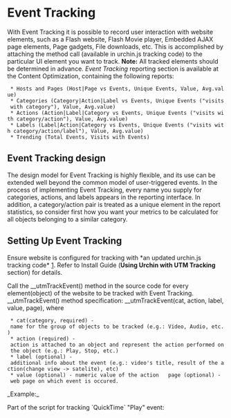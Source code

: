 = Event Tracking =
With Event Tracking it is possible to record user interaction with website elements, such as a Flash website, Flash Movie player, Embedded AJAX page elements, Page gadgets, File downloads, etc.  This is accomplished by attaching the method call (available in urchin.js tracking code) to the particular UI element you want to track.   '''Note:''' All tracked elements should be determined in advance.  ''Event Tracking'' reporting section is available at the Content Optimization, containing the following reports:   
  * Hosts and Pages (Host|Page vs Events, Unique Events, Value, Avg.value)
  * Categories (Category|Action|Label vs Events, Unique Events ("visits with category"), Value, Avg.value)
  * Actions (Action|Label|Category vs Events, Unique Events ("visits with category/action"), Value, Avg.value)
  * Labels (Label|Action|Category vs Events, Unique Events ("visits with category/action/label"), Value, Avg.value)
  * Trending (Total Events, Visits with Events)
==Event Tracking design==

The design model for Event Tracking is highly flexible, and its use can be extended well beyond the common model of user-triggered events.    In the process of implementing Event Tracking, every name you supply for categories, actions, and labels appears in the reporting interface. In addition, a category/action pair is treated as a unique element in the report statistics, so consider first how you want your metrics to be calculated for all objects belonging to a similar category.

==Setting Up Event Tracking==

Ensure website is configured for tracking with *an updated urchin.js tracking code* [http://code.google.com/p/urchin-web-analytics-software/source/browse/trunk/urchin.js]. Refer to Install Guide ('''Using Urchin with UTM Tracking''' section) for details. 

Call the __utmTrackEvent() method in the source code for every element(object) of the website to be tracked with Event Tracking.    __utmTrackEvent() method specification:   __utmTrackEvent(cat, action, label, value, page), where     
  * cat(category, required) - name for the group of objects to be tracked (e.g.: Video, Audio, etc.)   
  * action (required) - action is attached to an object and represent the action performed on the object (e.g.: Play, Stop, etc.)   
  * label (optional) - additional info about the event (e.g.: video's title, result of the action(change view -> satelite), etc)   
  * value (optional) - numeric value of the action   page (optional) - web page on which event is occured.     

_Example:_

Part of the script for tracking `QuickTime` "Play" event:

{{{<a href="javascript:document.movie1.Play();" onClick="__utmTrackEvent('Video','Play','My Video Title');">Play</a>}}}
